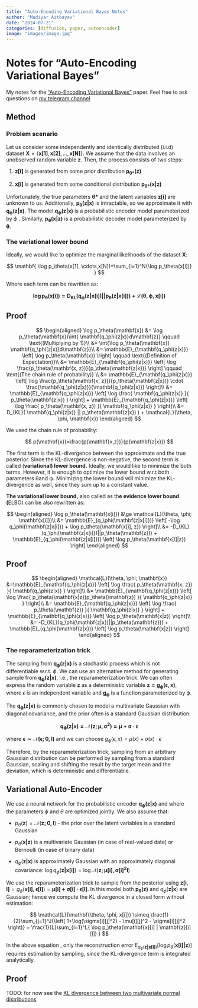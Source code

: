```yaml
---
title: "Auto-Encoding Variational Bayes Notes"
author: "Madiyar Aitbayev"
date: "2024-07-21"
categories: [diffusion, paper, autoencoder]
image: "images/image.jpg"
---
```


# Notes for "Auto-Encoding Variational Bayes"

My notes for the ["Auto-Encoding Variational Bayes"](https://arxiv.org/pdf/1312.6114) paper. Feel free to ask questions on [my telegram channel](https://t.me/swemanml)

## Method

### Problem scenario

Let us consider some independently and identically distributed (i.i.d) dataset $\mathbf{X}=\{\mathbf{x[1]}, \mathbf{x[2]}, ..., \mathbf{x[N]}\}$. We assume that the data involves an unobserved random variable $\mathbf{z}$. Then, the process consists of two steps:

1.  $\mathbf{z[i]}$ is generated from some prior distribution $\mathbf{p_{\theta*}(z)}$

2.  $\mathbf{x[i]}$ is generated from some conditional distribution $\mathbf{p_{\theta*}(x|z)}$

Unfortunately, the true parameters $\mathbf{ \theta* }$ and the latent variables $\mathbf{z[i]}$ are unknown to us. Additionally, $\mathbf{p_\theta(z|x)}$ is intractable, so we approximate it with $\mathbf{ q_\phi(z|x) }$. The model $\mathbf{ q_\phi(z|x) }$ is a probabilistic encoder model parameterized by $\phi$ . Similarly, $\mathbf{p_\theta(x|z)}$ is a probabilistic decoder model parameterized by $\mathbf{\theta}$.

### The variational lower bound

Ideally, we would like to optimize the marginal likelihoods of the dataset **X**:

$$
\mathbf{
\log p_\theta(x[1], \cdots,x[N])=\sum_{i=1}^N{\log p_\theta(x[i])}
}
$$

Where each term can be rewritten as:

$$
\mathbf{
\log p_\theta(x[i]) = D_{KL}(q_\phi(z|x[i])||p_\theta(z|x[i])) + \mathcal{L}(\theta, \phi, x[i])
}
$$

::: {.callout-note collapse="true"}
## Proof

$$
\begin{aligned}
\log p_\theta(\mathbf{x}) 
&= \log p_\theta(\mathbf{x})\int{ \mathbf{q_\phi(z|x)}d\mathbf{z}} 
\qquad \text{(Multiplying by 1)}\\
&= \int{\log p_\theta(\mathbf{x}) \mathbf{q_\phi(z|x)}d\mathbf{z}}\\
&= \mathbb{E}_{\mathbf{q_\phi(z|x)}} \left[ 
\log p_\theta(\mathbf{x}) 
\right] \qquad \text{(Definition of Expectation)}\\
&= \mathbb{E}_{\mathbf{q_\phi(z|x)}} \left[
\log \frac{p_\theta(\mathbf{x, z})}{p_\theta(\mathbf{z|x})}
\right] \qquad \text{(The chain rule of probability)} \\
&= \mathbb{E}_{\mathbf{q_\phi(z|x)}} \left[
\log \frac{p_\theta(\mathbf{x, z})}{p_\theta(\mathbf{z|x})}
\cdot \frac{\mathbf{q_\phi(z|x)}}{\mathbf{q_\phi(z|x)}}
\right]\\
&= \mathbb{E}_{\mathbf{q_\phi(z|x)}} \left[
\log \frac{ \mathbf{q_\phi(z|x)} }{ p_\theta(\mathbf{z|x}) }
\right] + \mathbb{E}_{\mathbf{q_\phi(z|x)}} \left[
\log \frac{ p_\theta(\mathbf{x, z}) }{ \mathbf{q_\phi(z|x)} }
\right]\\
&= D_{KL}( \mathbf{q_\phi(z|x)} || p_\theta(\mathbf{z|x}) )
+ \mathcal{L}(\theta, \phi, \mathbf{x})
\end{aligned}
$$

We used the chain rule of probability:

$$
p(\mathbf{x})=\frac{p(\mathbf{x,z})}{p(\mathbf{z|x})}
$$
:::

The first term is the KL-divergence between the approximate and the true posterior. Since the KL-divergence is non-negative, the second term is called (**variational) lower bound.** Ideally, we would like to minimize the both terms. However, it is enough to optimize the lower bound w.r.t both parameters θand φ**.** Minimizing the lower bound will minimize the KL-divergence as well, since they sum up to a constant value.

**The variational lower bound,** also called as th**e evidence lower bound (**ELBO) can be also rewritten as:

$$
\begin{aligned}
\log p_\theta(\mathbf{x[i]}) &\ge \mathcal{L}(\theta, \phi; \mathbf{x[i]})\\
&= \mathbb{E}_{q_\phi(\mathbf{z|x[i]})} \left[
-\log q_\phi(\mathbf{z|x[i]}) + \log p_\theta(\mathbf{x[i], z})
\right]\\
&= -D_{KL}(q_\phi(\mathbf{z|x[i]})||p_\theta(\mathbf{z}))
+
\mathbb{E}_{q_\phi(\mathbf{z|x[i]})} \left[
\log p_\theta(\mathbf{x[i]|z})
\right]
\end{aligned}
$$

::: {.callout-note collapse="true"}
## Proof

$$
\begin{aligned}
\mathcal{L}(\theta, \phi; \mathbf{x}) 
&=\mathbb{E}_{\mathbf{q_\phi(z|x)}} \left[
\log \frac{ p_\theta(\mathbf{x, z}) }{ \mathbf{q_\phi(z|x)} }
\right]\\
&= \mathbb{E}_{\mathbf{q_\phi(z|x)}} \left[
\log \frac{ p_\theta(\mathbf{x|z})p_\theta(\mathbf{z}) }{ \mathbf{q_\phi(z|x)} }
\right]\\
&= 
\mathbb{E}_{\mathbf{q_\phi(z|x)}} \left[
\log \frac{ p_\theta(\mathbf{z}) }{ \mathbf{q_\phi(z|x)} }
\right]
+
\mathbb{E}_{\mathbf{q_\phi(z|x)}} \left[
\log  p_\theta(\mathbf{x|z}) 
\right]\\
&= 
-D_{KL}(q_\phi(\mathbf{z|x})||p_\theta(\mathbf{z}))
+
\mathbb{E}_{q_\phi(\mathbf{z|x})} \left[
\log p_\theta(\mathbf{x|z})
\right]
\end{aligned}
$$
:::

### The reparameterization trick

The sampling from $\mathbf{q_\phi(z|x)}$ is a stochastic process which is not differentiable w.r.t. $\phi$. We can use an alternative method for generating sample from $\mathbf{q_\phi(z|x)}$, i.e., the reparameterization trick. We can often express the random variable **z** as a deterministic variable $\mathbf{z=g_\phi(\epsilon, x)}$, where $\epsilon$ is an independent variable and $\mathbf{g_\phi}$ is a function parameterized by $\phi$.

The $\mathbf{q_\phi(z|x)}$ is commonly chosen to model a multivariate Gaussian with diagonal covariance, and the prior often is a standard Gaussian distribution:

$$
\mathbf{
q_\phi(z|x)=\mathcal{N}(z; \mu, \sigma^2) = \mu+\sigma\cdot\epsilon
}
$$

where $\mathbf{ \epsilon \sim \mathcal{N}(\epsilon; 0, I) }$ and we can choose $g_\phi(\epsilon, x)=\mu(x) + \sigma(x) \cdot \epsilon$

Therefore, by the reparameterization trick, sampling from an arbitrary Gaussian distribution can be performed by sampling from a standard Gaussian, scaling and shifting the result by the target mean and the deviation, which is deterministic and differentiable.

## Variational Auto-Encoder

We use a neural network for the probabilistic encoder $\mathbf{ q_\phi(z|x)}$ and where the parameters $\phi$ and $\theta$ are optimized jointly. We also assume that:

-   $p_\theta(\mathbf{z})=\mathcal{N}(\mathbf{z; 0, I})$ - the prior over the latent variables is a standard Gaussian

-   $p_\theta(\mathbf{x|z})$ is a multivariate Gaussian (in case of real-valued data) or Bernoulli (in case of binary data)

-   $q_\phi(\mathbf{z|x})$ is approximately Gaussian with an approximately diagonal covariance: $\log q_\phi(\mathbf{z|x[i]})=\log \mathcal{N}(\mathbf{z; \mu[i], \sigma[i]^2I})$

We use the reparameterization trick to sample from the posterior using $\mathbf{z[i, l]}=g_\phi( \mathbf{x[i], \epsilon[l]} )=\mathbf{\mu[i]+\sigma[i]\cdot \epsilon[l]}$. In this model both $\mathbf{p_\theta(z)}$ and $q_\phi(\mathbf{z|x})$ are Gaussian; hence we compute the KL divergence in a closed form without estimation:

$$
\mathcal{L}(\mathbf{\theta, \phi, x[i]}) 
\simeq 
\frac{1}{2}\sum_{j=1}^J{\left(
1+\log(\sigma[i][j]^2) - \mu[i][j]^2 - \sigma[i][j]^2
\right)}
+
\frac{1}{L}\sum_{l=1}^L{
\log p_\theta(\mathbf{x}[i] | \mathbf{z}[i][l])
}
$$

In the above equation , only the reconstruction error $E_{q_\phi(\mathbf{z|x[i]})} \left[ \log p_\theta(\mathbf{x[i]|z})\right]$ requires estimation by sampling, since the KL-divergence term is integrated analytically.

::: {.callout-note collapse="True"}
## Proof

TODO: for now see the [KL divergence between two multivariate normal distributions](https://en.wikipedia.org/wiki/Kullback%E2%80%93Leibler_divergence#Multivariate_normal_distributions)
:::